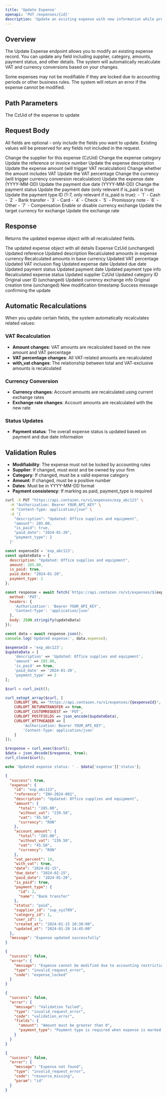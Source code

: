 ```yaml
---
title: 'Update Expense'
openapi: 'PUT /expenses/{id}'
description: 'Update an existing expense with new information while preserving data integrity'
---
```


## Overview

The Update Expense endpoint allows you to modify an existing expense record. You can update any field including supplier, category, amounts, payment status, and other details. The system will automatically recalculate VAT and currency conversions based on your changes.

<Warning>
Some expenses may not be modifiable if they are locked due to accounting periods or other business rules. The system will return an error if the expense cannot be modified.
</Warning>

## Path Parameters

<ParamField path="id" type="string" required>
  The CzUid of the expense to update
</ParamField>

## Request Body

All fields are optional - only include the fields you want to update. Existing values will be preserved for any fields not included in the request.

<ParamField body="supplier_id" type="string">
  Change the supplier for this expense (CzUid)
</ParamField>

<ParamField body="category_id" type="integer">
  Change the expense category
</ParamField>

<ParamField body="reference" type="string">
  Update the reference or invoice number
</ParamField>

<ParamField body="description" type="string">
  Update the expense description
</ParamField>

<ParamField body="amount" type="number">
  Update the expense amount (will trigger VAT recalculation)
</ParamField>

<ParamField body="with_vat" type="boolean">
  Change whether the amount includes VAT
</ParamField>

<ParamField body="vat" type="integer">
  Update the VAT percentage
</ParamField>

<ParamField body="currency" type="string">
  Change the currency (will trigger currency conversion recalculation)
</ParamField>

<ParamField body="date" type="string" format="date">
  Update the expense date (YYYY-MM-DD)
</ParamField>

<ParamField body="due_date" type="string" format="date">
  Update the payment due date (YYYY-MM-DD)
</ParamField>

<ParamField body="is_paid" type="boolean">
  Change the payment status
</ParamField>

<ParamField body="paid_date" type="string" format="date">
  Update the payment date (only relevant if is_paid is true)
</ParamField>

<ParamField body="payment_type" type="integer">
  Update the payment type ID (1-7, only relevant if is_paid is true):
  - `1` - Cash
  - `2` - Bank transfer  
  - `3` - Card
  - `4` - Check
  - `5` - Promissory note
  - `6` - Other
  - `7` - Compensation
</ParamField>

<ParamField body="with_currency_exchange" type="boolean">
  Enable or disable currency exchange
</ParamField>

<ParamField body="currency_to" type="string">
  Update the target currency for exchange
</ParamField>

<ParamField body="currency_rate" type="number">
  Update the exchange rate
</ParamField>

## Response

Returns the updated expense object with all recalculated fields.

<ResponseField name="expense" type="object">
  The updated expense object with all details
  
  <Expandable title="Updated Expense Properties">
    <ResponseField name="id" type="string">Expense CzUid (unchanged)</ResponseField>
    <ResponseField name="reference" type="string">Updated reference</ResponseField>
    <ResponseField name="description" type="string">Updated description</ResponseField>
    <ResponseField name="amount" type="object">Recalculated amounts in expense currency</ResponseField>
    <ResponseField name="account_amount" type="object">Recalculated amounts in base currency</ResponseField>
    <ResponseField name="vat_percent" type="integer">Updated VAT percentage</ResponseField>
    <ResponseField name="with_vat" type="boolean">Updated VAT inclusion flag</ResponseField>
    <ResponseField name="date" type="string">Updated expense date</ResponseField>
    <ResponseField name="due_date" type="string">Updated due date</ResponseField>
    <ResponseField name="is_paid" type="boolean">Updated payment status</ResponseField>
    <ResponseField name="paid_date" type="string">Updated payment date</ResponseField>
    <ResponseField name="payment_type" type="object">Updated payment type info</ResponseField>
    <ResponseField name="status" type="string">Recalculated expense status</ResponseField>
    <ResponseField name="supplier_id" type="string">Updated supplier CzUid</ResponseField>
    <ResponseField name="category_id" type="integer">Updated category ID</ResponseField>
    <ResponseField name="user_id" type="integer">Original user ID (unchanged)</ResponseField>
    <ResponseField name="currency_exchange" type="object">Updated currency exchange info</ResponseField>
    <ResponseField name="created_at" type="string">Original creation time (unchanged)</ResponseField>
    <ResponseField name="updated_at" type="string">New modification timestamp</ResponseField>
  </Expandable>
</ResponseField>

<ResponseField name="message" type="string">
  Success message confirming the update
</ResponseField>

## Automatic Recalculations

When you update certain fields, the system automatically recalculates related values:

### VAT Recalculation
- **Amount changes**: VAT amounts are recalculated based on the new amount and VAT percentage
- **VAT percentage changes**: All VAT-related amounts are recalculated
- **with_vat changes**: The relationship between total and VAT-exclusive amounts is recalculated

### Currency Conversion
- **Currency changes**: Account amounts are recalculated using current exchange rates
- **Exchange rate changes**: Account amounts are recalculated with the new rate

### Status Updates
- **Payment status**: The overall expense status is updated based on payment and due date information

## Validation Rules

- **Modifiability**: The expense must not be locked by accounting rules
- **Supplier**: If changed, must exist and be owned by your firm
- **Category**: If changed, must be a valid expense category
- **Amount**: If changed, must be a positive number
- **Dates**: Must be in YYYY-MM-DD format
- **Payment consistency**: If marking as paid, payment_type is required

<RequestExample>

```bash cURL
curl -X PUT "https://api.contazen.ro/v1/expenses/exp_abc123" \
  -H "Authorization: Bearer YOUR_API_KEY" \
  -H "Content-Type: application/json" \
  -d '{
    "description": "Updated: Office supplies and equipment",
    "amount": 285.00,
    "is_paid": true,
    "paid_date": "2024-01-20",
    "payment_type": 2
  }'
```

```javascript JavaScript
const expenseId = 'exp_abc123';
const updateData = {
  description: "Updated: Office supplies and equipment",
  amount: 285.00,
  is_paid: true,
  paid_date: "2024-01-20",
  payment_type: 2
};

const response = await fetch(`https://api.contazen.ro/v1/expenses/${expenseId}`, {
  method: 'PUT',
  headers: {
    'Authorization': 'Bearer YOUR_API_KEY',
    'Content-Type': 'application/json'
  },
  body: JSON.stringify(updateData)
});

const data = await response.json();
console.log('Updated expense:', data.expense);
```

```php PHP
$expenseId = 'exp_abc123';
$updateData = [
    'description' => 'Updated: Office supplies and equipment',
    'amount' => 285.00,
    'is_paid' => true,
    'paid_date' => '2024-01-20',
    'payment_type' => 2
];

$curl = curl_init();

curl_setopt_array($curl, [
    CURLOPT_URL => "https://api.contazen.ro/v1/expenses/{$expenseId}",
    CURLOPT_RETURNTRANSFER => true,
    CURLOPT_CUSTOMREQUEST => 'PUT',
    CURLOPT_POSTFIELDS => json_encode($updateData),
    CURLOPT_HTTPHEADER => [
        'Authorization: Bearer YOUR_API_KEY',
        'Content-Type: application/json'
    ]
]);

$response = curl_exec($curl);
$data = json_decode($response, true);
curl_close($curl);

echo 'Updated expense status: ' . $data['expense']['status'];
```

</RequestExample>

<ResponseExample>

```json 200 - Success
{
  "success": true,
  "expense": {
    "id": "exp_abc123",
    "reference": "INV-2024-001",
    "description": "Updated: Office supplies and equipment",
    "amount": {
      "total": "285.00",
      "without_vat": "239.50",
      "vat": "45.50",
      "currency": "RON"
    },
    "account_amount": {
      "total": "285.00",
      "without_vat": "239.50",
      "vat": "45.50",
      "currency": "RON"
    },
    "vat_percent": 19,
    "with_vat": true,
    "date": "2024-01-15",
    "due_date": "2024-02-15",
    "paid_date": "2024-01-20",
    "is_paid": true,
    "payment_type": {
      "id": 2,
      "name": "Bank transfer"
    },
    "status": "paid",
    "supplier_id": "sup_xyz789",
    "category_id": 1,
    "user_id": 1,
    "created_at": "2024-01-15 10:30:00",
    "updated_at": "2024-01-20 14:45:00"
  },
  "message": "Expense updated successfully"
}
```

```json 403 - Cannot Modify
{
  "success": false,
  "error": {
    "message": "Expense cannot be modified due to accounting restrictions",
    "type": "invalid_request_error",
    "code": "expense_locked"
  }
}
```

```json 400 - Validation Error
{
  "success": false,
  "error": {
    "message": "Validation failed",
    "type": "invalid_request_error",
    "code": "validation_error",
    "fields": {
      "amount": "Amount must be greater than 0",
      "payment_type": "Payment type is required when expense is marked as paid"
    }
  }
}
```

```json 404 - Not Found
{
  "success": false,
  "error": {
    "message": "Expense not found",
    "type": "invalid_request_error",
    "code": "resource_missing",
    "param": "id"
  }
}
```

</ResponseExample>